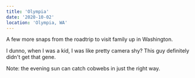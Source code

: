 ```yaml
---
title: 'Olympia'
date: '2020-10-02'
location: 'Olympia, WA'
---
```


<InteractiveImage image_id="cammy_kefewu" />

A few more snaps from the roadtrip to visit family up in Washington.

<InteractiveImage image_id="jump_yoxhsd" />

I dunno, when I was a kid, I was like pretty camera shy? This guy definitely didn't get that gene.

<InteractiveImage image_id="indoors_qhwagy" />
<InteractiveImage image_id="lighting_roo6ft" />

Note: the evening sun can catch cobwebs in just the right way.

<BelowTheFold>
  <InteractiveImage image_id="running_anvche" /> <InteractiveImage image_id="watertower_eqtwo5" />
</BelowTheFold>

